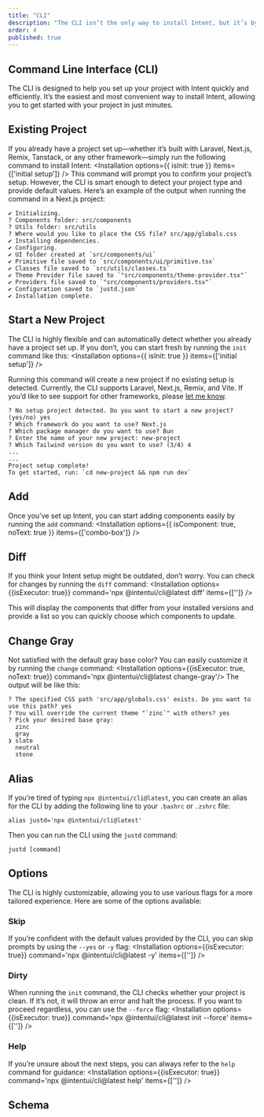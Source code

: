 ```yaml
---
title: "CLI"
description: "The CLI isn’t the only way to install Intent, but it’s by far the most convenient. It’s built to make setting up your project fast and hassle-free."
order: 4
published: true
---
```


## Command Line Interface (CLI)
The CLI is designed to help you set up your project with Intent quickly and efficiently. It’s the easiest and most convenient way to install Intent, allowing you to get started with your project in just minutes.

## Existing Project
If you already have a project set up—whether it’s built with Laravel, Next.js, Remix, Tanstack, or any other framework—simply run the following command to install Intent:
<Installation options={{ isInit: true }} items={['initial setup']} />
This command will prompt you to confirm your project’s setup. However, the CLI is smart enough to detect your project type and provide default values.
Here’s an example of the output when running the command in a Next.js project:
```
✔ Initializing.
? Components folder: src/components
? Utils folder: src/utils
? Where would you like to place the CSS file? src/app/globals.css
✔ Installing dependencies.
✔ Configuring.
✔ UI folder created at `src/components/ui`
✔ Primitive file saved to `src/components/ui/primitive.tsx`
✔ Classes file saved to `src/utils/classes.ts`
✔ Theme Provider file saved to `"src/components/theme-provider.tsx"`
✔ Providers file saved to `"src/components/providers.tsx"`
✔ Configuration saved to `justd.json`
✔ Installation complete.
```

## Start a New Project
The CLI is highly flexible and can automatically detect whether you already have a project set up. If you don’t, you can start fresh by running the `init` command like this:
<Installation options={{ isInit: true }} items={['initial setup']} />

Running this command will create a new project if no existing setup is detected. Currently, the CLI supports Laravel, Next.js, Remix, and Vite. If you’d like to see support for other frameworks, please [let me know](https://x.com/irsyadadl).
```
? No setup project detected. Do you want to start a new project? (yes/no) yes
? Which framework do you want to use? Next.js
? Which package manager do you want to use? Bun
? Enter the name of your new project: new-project
? Which Tailwind version do you want to use? (3/4) 4
...
...
Project setup complete!
To get started, run: `cd new-project && npm run dev`
```

## Add
Once you’ve set up Intent, you can start adding components easily by running the `add` command:
<Installation options={{ isComponent: true, noText: true }} items={['combo-box']} />

## Diff
If you think your Intent setup might be outdated, don’t worry. You can check for changes by running the `diff` command:
<Installation options={{isExecutor: true}} command='npx @intentui/cli@latest diff' items={['']} />

This will display the components that differ from your installed versions and provide a list so you can quickly choose which components to update.

## Change Gray
Not satisfied with the default gray base color? You can easily customize it by running the `change` command:
<Installation options={{isExecutor: true, noText: true}} command='npx @intentui/cli@latest change-gray'/>
The output will be like this:
```
? The specified CSS path 'src/app/globals.css' exists. Do you want to use this path? yes
? You will override the current theme "`zinc`" with others? yes
? Pick your desired base gray:
  zinc
  gray
❯ slate
  neutral
  stone
```

## Alias
If you’re tired of typing `npx @intentui/cli@latest`, you can create an alias for the CLI by adding the following line to your `.bashrc` or `.zshrc` file:
```
alias justd='npx @intentui/cli@latest'
```
Then you can run the CLI using the `justd` command:
```
justd [command]
```

## Options
The CLI is highly customizable, allowing you to use various flags for a more tailored experience. Here are some of the options available:

### Skip
If you’re confident with the default values provided by the CLI, you can skip prompts by using the `--yes` or `-y` flag:
<Installation options={{isExecutor: true}} command='npx @intentui/cli@latest -y' items={['']} />

### Dirty
When running the `init` command, the CLI checks whether your project is clean. If it’s not, it will throw an error and halt the process. If you want to proceed regardless, you can use the `--force` flag:
<Installation options={{isExecutor: true}} command='npx @intentui/cli@latest init --force' items={['']} />

### Help
If you’re unsure about the next steps, you can always refer to the `help` command for guidance:
<Installation options={{isExecutor: true}} command='npx @intentui/cli@latest help' items={['']} />

## Schema
